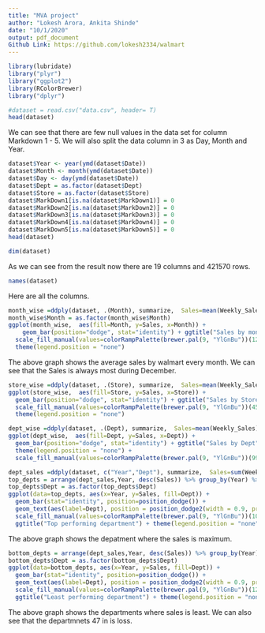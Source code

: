 ---
title: "MVA project"
author: "Lokesh Arora, Ankita Shinde"
date: "10/1/2020"
output: pdf_document
Github Link: https://github.com/lokesh2334/walmart
---
```{r}
library(lubridate)
library("plyr")
library("ggplot2")
library(RColorBrewer)
library("dplyr")
```

```{r}
#dataset = read.csv("data.csv", header= T)
head(dataset)
```

We can see that there are few null values in the data set for column Markdown 1 - 5. We will also split the data column in 3 as Day, Month and Year.

```{r}
dataset$Year <- year(ymd(dataset$Date))
dataset$Month <- month(ymd(dataset$Date)) 
dataset$Day <- day(ymd(dataset$Date))
dataset$Dept = as.factor(dataset$Dept)
dataset$Store = as.factor(dataset$Store)
dataset$MarkDown1[is.na(dataset$MarkDown1)] = 0
dataset$MarkDown2[is.na(dataset$MarkDown2)] = 0
dataset$MarkDown3[is.na(dataset$MarkDown3)] = 0
dataset$MarkDown4[is.na(dataset$MarkDown4)] = 0
dataset$MarkDown5[is.na(dataset$MarkDown5)] = 0
head(dataset)
```
```{r}
dim(dataset)
```

As we can see from the result now there are 19 columns and 421570 rows.

```{r}
names(dataset)
```
Here are all the columns.

```{r}
month_wise =ddply(dataset, .(Month), summarize,  Sales=mean(Weekly_Sales))
month_wise$Month = as.factor(month_wise$Month)
ggplot(month_wise,  aes(fill=Month, y=Sales, x=Month)) + 
    geom_bar(position="dodge", stat="identity") + ggtitle("Sales by month.") +
  scale_fill_manual(values=colorRampPalette(brewer.pal(9, "YlGnBu"))(12)) + 
  theme(legend.position = "none")
```
The above graph shows the average sales by walmart every month. We can see that the Sales is always most during December.

```{r fig.width = 15}
store_wise =ddply(dataset, .(Store), summarize,  Sales=mean(Weekly_Sales))
ggplot(store_wise,  aes(fill=Store, y=Sales, x=Store)) + 
  geom_bar(position="dodge", stat="identity") + ggtitle("Sales by Store") + 
  scale_fill_manual(values=colorRampPalette(brewer.pal(9, "YlGnBu"))(45)) + 
  theme(legend.position = "none")
```
```{r fig.width = 18}
dept_wise =ddply(dataset, .(Dept), summarize,  Sales=mean(Weekly_Sales))
ggplot(dept_wise,  aes(fill=Dept, y=Sales, x=Dept)) + 
  geom_bar(position="dodge", stat="identity") + ggtitle("Sales by Dept") + 
  theme(legend.position = "none") +
  scale_fill_manual(values=colorRampPalette(brewer.pal(9, "YlGnBu"))(99))
```

```{r fig.width = 18}

dept_sales =ddply(dataset, c("Year","Dept"), summarize,  Sales=sum(Weekly_Sales))
top_depts = arrange(dept_sales,Year, desc(Sales)) %>% group_by(Year) %>% top_n(n = 10)
top_depts$Dept = as.factor(top_depts$Dept)
ggplot(data=top_depts, aes(x=Year, y=Sales, fill=Dept)) + 
  geom_bar(stat="identity", position=position_dodge()) + 
  geom_text(aes(label=Dept), position = position_dodge2(width = 0.9, preserve = "single"), angle = 0, vjust=-0.3, hjust=0.40) +
  scale_fill_manual(values=colorRampPalette(brewer.pal(9, "YlGnBu"))(10)) + 
  ggtitle("Top performing department") + theme(legend.position = "none")
```
The above graph shows the depatment where the sales is maximum.
```{r fig.width = 18}
bottom_depts = arrange(dept_sales,Year, desc(Sales)) %>% group_by(Year) %>% top_n(n = -10)
bottom_depts$Dept = as.factor(bottom_depts$Dept)
ggplot(data=bottom_depts, aes(x=Year, y=Sales, fill=Dept)) + 
  geom_bar(stat="identity", position=position_dodge()) + 
  geom_text(aes(label=Dept), position = position_dodge2(width = 0.9, preserve = "single"), angle = 0, vjust=-0.3, hjust=0.40) +
  scale_fill_manual(values=colorRampPalette(brewer.pal(9, "YlGnBu"))(12)) + 
  ggtitle("Least performing department") + theme(legend.position = "none")
```
The above graph shows the departments where sales is least. We can also see that the departmnets 47 in is loss.
